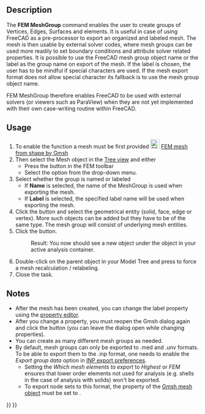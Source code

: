 <languages/>
<translate>

<!--T:4-->
{{Docnav
|[[FEM_MeshRegion|FEM mesh region]]
|[[FEM_CreateElementsSet|Erase Elements]]
|[[FEM_Workbench|FEM]]
|IconL=FEM_MeshRegion.svg
|IconR=FEM_CreateElementsSet.svg
|IconC=Workbench_FEM.svg
}}

<!--T:1-->
{{GuiCommand
|Name=FEM MeshGroup
|MenuLocation= Mesh → FEM mesh group
|Workbenches=[[FEM_Workbench|FEM]]
|Shortcut=
|SeeAlso=[[FEM_tutorial|FEM tutorial]]
}}

==Description== <!--T:8-->

<!--T:2-->
The '''FEM MeshGroup''' command enables the user to create groups of Vertices, Edges, Surfaces and elements. It is useful in case of using FreeCAD as a pre-processor to export an organized and labeled mesh. The mesh is then usable by external solver codes, where mesh groups can be used more readily to set boundary conditions and attribute solver related properties. It is possible to use the FreeCAD mesh group object name or the label as the group name on export of the mesh. If the label is chosen, the user has to be mindful if special characters are used. If the mesh export format does not allow special character its fallback is to use the mesh group object name.

<!--T:16-->
FEM MeshGroup therefore enables FreeCAD to be used with external solvers (or viewers such as ParaView) when they are not yet implemented with their own case-writing routine within FreeCAD.

==Usage== <!--T:9-->

<!--T:13-->
# To enable the function a mesh must be first provided [[Image:FEM_MeshGmshFromShape.svg|24px]] [[FEM_MeshGmshFromShape|FEM mesh from shape by Gmsh]]
# Then select the Mesh object in the [[Tree_view|Tree view]] and either
#* Press the {{Button|[[Image:FEM_MeshGroup.svg|24px]] [[FEM_MeshGroup|FEM mesh group]]}} button in the FEM toolbar
#* Select the {{MenuCommand|Mesh → [[Image:FEM_MeshGroup.svg|24px]] FEM mesh group}} option from the drop-down menu.
# Select whether the group is named or labeled
#*If '''Name''' is selected, the name of the MeshGroup is used when exporting the mesh.
#*If '''Label''' is selected, the specified label name will be used when exporting the mesh.
# Click the {{Button|Add}} button and select the geometrical entity (solid, face, edge or vertex). More such objects can be added but they have to be of the same type. The mesh group will consist of underlying mesh entities.
# Click the {{Button|OK}} button.
#: Result: You now should see a new {{incode|FEMMeshGroup}} object under the {{incode|FEMMeshGMSH}} object in your active analysis container.
# Double-click on the {{incode|FEMMeshGMSH}} parent object in your Model Tree and press {{Button|Apply}} to force a mesh recalculation / relabeling.
# Close the task.

==Notes== <!--T:17-->

<!--T:14-->
* After the mesh has been created, you can change the label property using the [[Property_editor|property editor]]. 
* After you change a property, you must reopen the Gmsh dialog again and click the {{Button|Apply}} button (you can leave the dialog open while changing properties).
* You can create as many different mesh groups as needed.
* By default, mesh groups can only be exported to .med and .unv formats. To be able to export them to the .inp format, one needs to enable the ''Export group data'' option in [[Import_Export_Preferences#INP|INP export preferences]].
** Setting the ''Which mesh elements to export'' to ''Highest'' or ''FEM'' ensures that lower order elements not used for analysis (e.g. shells in the case of analysis with solids) won't be exported.
** To export node sets to this format, the {{PropertyData|Groups Of Nodes}} property of the [[FEM_MeshGmshFromShape|Gmsh mesh object]] must be set to {{true}}.


<!--T:5-->
{{Docnav
|[[FEM_MeshRegion|FEM mesh region]]
|[[FEM_CreateElementsSet|Erase Elements]]
|[[FEM_Workbench|FEM]]
|IconL=FEM_MeshRegion.svg
|IconR=FEM_CreateElementsSet.svg
|IconC=Workbench_FEM.svg
}}

</translate>
{{FEM_Tools_navi{{#translation:}}}}
{{Userdocnavi{{#translation:}}}}